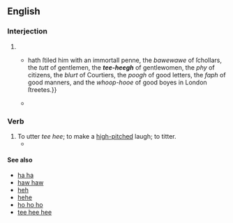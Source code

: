 {{also|teehee|tee-hee}}
==English==

===Interjection===
{{en-interj}}

# {{n-g|A typographical representation of [[titter]]ing or high-pitched laughter.}}
#* {{RQ:Harvey Pierces Supererogation|page=181|passage=She {{...}} hath ſtiled him with an immortall penne, the ''bawewawe'' of ſchollars, the ''tutt'' of gentlemen, the '''''tee-heegh''''' of gentlewomen, the ''phy'' of citizens, the ''blurt'' of Courtiers, the ''poogh'' of good letters, the ''faph'' of good manners, and the ''whoop-hooe'' of good boyes in London ſtreetes.}}
#* {{quote-book|1=en|year=1980|author=Bill Oddie|title=Bill Oddie's Little Black Bird Book|page=97|passage='''Tee hee'''! Isn't that naughty?}}

===Verb===
{{en-verb|past2=tee hee'd}}

# To utter ''tee hee''; to make a [[high-pitched]] laugh; to titter.
#* {{quote-book|1=en|year=1956|year_published=1972|author=Anthony Burgess|authorlink=Anthony Burgess|title=Time for a Tiger|series=The Malayan Trilogy|page=70|passage=That was more than could be said for those two bastards '''tee-heeing''' away over there by the bookshelves.}}

====See also====
* [[ha ha]]
* [[haw|haw haw]]
* [[heh]]
* [[hehe]]
* [[ho ho ho]]
* [[tee hee hee]]